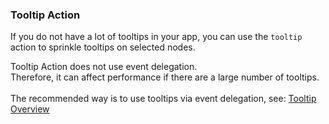 
<Meta
  title="Helpers/Tooltips/3. Tooltip Action"
/>

### Tooltip Action
If you do not have a lot of tooltips in your app, you can use the `tooltip` action to sprinkle tooltips on selected nodes.

<div class="notification is-warning is-light">
Tooltip Action does not use event delegation. <br/>Therefore, it can affect performance if there are a large number of tooltips.<br/><br/>
The recommended way is to use tooltips via event delegation, see: <a href="/docs/helpers-tooltips-1-overview--page">Tooltip Overview</a>
</div>
